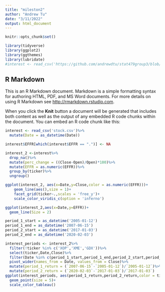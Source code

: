 ```yaml
---
title: "mileston2"
author: "Andrew Tu"
date: "3/11/2022"
output: html_document
---
```


```r
knitr::opts_chunk$set() 

library(tidyverse)
library(ggplot2)
library(ggthemes)
library(lubridate)
#interest <- read_csv('https://github.com/andrewdtu/stat479group3/blob/main/stock.csv?raw=true')
```

## R Markdown

This is an R Markdown document. Markdown is a simple formatting syntax for authoring HTML, PDF, and MS Word documents. For more details on using R Markdown see <http://rmarkdown.rstudio.com>.

When you click the **Knit** button a document will be generated that includes both content as well as the output of any embedded R code chunks within the document. You can embed an R code chunk like this:

```r
interest <- read_csv('stock.csv')%>%
  mutate(Date = as_datetime(Date))

interest$EFFR[which(interest$EFFR == ".")] <- NA 

interest_2 <-interest%>%
  drop_na()%>%
  mutate(perc_change = ((Close-Open)/Open)*100)%>%
  mutate(EFFR = as.numeric(EFFR))%>%
  group_by(ticker)%>%
  ungroup()
```

```r


ggplot(interest_2, aes(x=Date,y=Close,color = as.numeric(EFFR)))+
    geom_line(aes(),size = 1)+
    facet_grid(ticker~.,scales = 'free_y')+
    scale_color_viridis_c(option = 'inferno')

```

```r
ggplot(interest_2,aes(x=Date,y=EFFR))+
  geom_line(Size = 2)
```

```r
period_1_start = as_datetime('2005-01-12')
period_1_end = as_datetime('2007-06-15')
period_2_start = as_datetime('2017-01-03')
period_2_end = as_datetime('2020-02-03')

interest_periods <- interest_2%>%
  filter(!ticker %in% c('XOP','XME','GDX'))%>%
  select(ticker,Date,Close)%>%
  filter(Date %in% c(period_1_start,period_1_end,period_2_start,period_2_end))%>%
  pivot_wider(names_from = Date, values_from = Close)%>%
  mutate(period_1_return = (`2007-06-15`-`2005-01-12`)/`2005-01-12`)%>%
  mutate(period_2_return = (`2020-02-03`-`2017-01-03`)/`2017-01-03`)
ggplot(interest_periods, aes(period_1_return,period_2_return,color = ticker))+
  geom_point(size = 5)+
  scale_color_tableau()

```